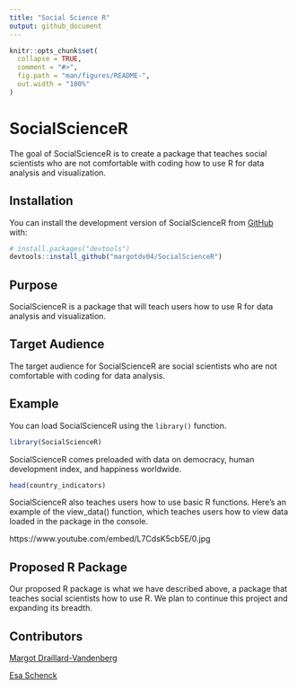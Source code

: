 ```yaml
---
title: "Social Science R"
output: github_document
---
```


<!-- README.md is generated from README.Rmd. Please edit that file -->

```r
knitr::opts_chunk$set(
  collapse = TRUE,
  comment = "#>",
  fig.path = "man/figures/README-",
  out.width = "100%"
)
```

# SocialScienceR

<!-- badges: start -->
<!-- badges: end -->

The goal of SocialScienceR is to create a package that teaches social scientists who are not comfortable with coding how to use R for data analysis and visualization. 

## Installation

You can install the development version of SocialScienceR from [GitHub](https://github.com/) with:

``` r
# install.packages("devtools")
devtools::install_github("margotdv04/SocialScienceR")
```

## Purpose

SocialScienceR is a package that will teach users how to use R for data analysis and visualization.

## Target Audience

The target audience for SocialScienceR are social scientists who are not comfortable with coding for data analysis.


## Example

You can load SocialScienceR using the `library()` function.
```r
library(SocialScienceR)
```

SocialScienceR comes preloaded with data on democracy, human development index, and happiness worldwide.

```r
head(country_indicators)
```

SocialScienceR also teaches users how to use basic R functions. Here's an example of the view_data() function, which teaches users how to view data loaded in the package in the console.

https://www.youtube.com/embed/L7CdsK5cb5E/0.jpg

## Proposed R Package

Our proposed R package is what we have described above, a package that teaches social scientists how to use R. We plan to continue this project and expanding its breadth. 

## Contributors

[Margot Draillard-Vandenberg](https://github.com/margotdv04)


[Esa Schenck](https://github.com/esaschenck)
